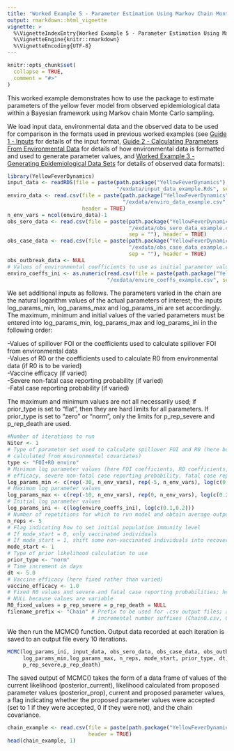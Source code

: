 ```yaml
---
title: "Worked Example 5 - Parameter Estimation Using Markov Chain Monte Carlo Functions"
output: rmarkdown::html_vignette
vignette: >
  %\VignetteIndexEntry{Worked Example 5 - Parameter Estimation Using Markov Chain Monte Carlo Functions}
  %\VignetteEngine{knitr::rmarkdown}
  %\VignetteEncoding{UTF-8}
---
```


```r
knitr::opts_chunk$set(
  collapse = TRUE,
  comment = "#>"
)
```

This worked example demonstrates how to use the package to estimate parameters of the yellow fever model from observed epidemiological data within a Bayesian framework using Markov chain Monte Carlo sampling.

We load input data, environmental data and the observed data to be used for comparison in the formats used in previous worked examples (see [Guide 1 - Inputs](https://mrc-ide.github.io/YellowFeverDynamics/articles/CGuideAInputs.html) for details of the input format, [Guide 2 - Calculating Parameters From Environmental Data](https://mrc-ide.github.io/YellowFeverDynamics/articles/CGuideBParametersEnvironment.html) for details of how environmental data is formatted and used to generate parameter values, and [Worked Example 3 - Generating Epidemiological Data Sets](https://mrc-ide.github.io/YellowFeverDynamics/articles/BWorkedExampleCDataGenerate.html) for details of observed data formats):

```r
library(YellowFeverDynamics)
input_data <- readRDS(file = paste(path.package("YellowFeverDynamics"), 
                                   "/exdata/input_data_example.Rds", sep = ""))
enviro_data <- read.csv(file = paste(path.package("YellowFeverDynamics"), 
                                     "/exdata/enviro_data_example.csv", sep = ""),
                        header = TRUE)
n_env_vars = ncol(enviro_data)-1
obs_sero_data <- read.csv(file = paste(path.package("YellowFeverDynamics"), 
                                       "/exdata/obs_sero_data_example.csv", 
                                       sep = ""), header = TRUE)
obs_case_data <- read.csv(file = paste(path.package("YellowFeverDynamics"), 
                                       "/exdata/obs_case_data_example.csv", 
                                       sep = ""), header = TRUE)
obs_outbreak_data <- NULL
# Values of environmental coefficients to use as initial parameter values
enviro_coeffs_ini <- as.numeric(read.csv(file = paste(path.package("YellowFeverDynamics"),
                                "/exdata/enviro_coeffs_example.csv", sep = ""), header = TRUE)) 
```

We set additional inputs as follows. The parameters varied in the chain are the natural logarithm values of the actual parameters of interest; the inputs log_params_min, log_params_max and log_params_ini are set accordingly. The maximum, minimum and initial values of the varied parameters must be entered into log_params_min, log_params_max and log_params_ini in the following order:

-Values of spillover FOI or the coefficients used to calculate spillover FOI from environmental data  
-Values of R0 or the coefficients used to calculate R0 from environmental data (if R0 is to be varied)  
-Vaccine efficacy (if varied)  
-Severe non-fatal case reporting probability (if varied)  
-Fatal case reporting probability (if varied)

The maximum and minimum values are not all necessarily used; if prior_type is set to "flat", then they are hard limits for all parameters. If prior_type is set to "zero" or "norm", only the limits for p_rep_severe and p_rep_death are used.

```r
#Number of iterations to run
Niter <- 1 
# Type of parameter set used to calculate spillover FOI and R0 (here both 
# calculated from environmental covariates)
type <- "FOI+R0 enviro" 
# Minimum log parameter values (here FOI coefficients, R0 coefficients, vaccine 
# efficacy, severe non-fatal case reporting probability, fatal case reporting probability)
log_params_min <- c(rep(-30, n_env_vars), rep(-5, n_env_vars), log(c(0.01, 0.01))) 
# Maximum log parameter values
log_params_max <- c(rep(-10, n_env_vars), rep(0, n_env_vars), log(c(0.25, 0.25))) 
# Initial log parameter values
log_params_ini <- c(log(enviro_coeffs_ini), log(c(0.1,0.2))) 
# Number of repetitions for which to run model and obtain average outputs
n_reps <- 5 
# Flag indicating how to set initial population immunity level
# If mode_start = 0, only vaccinated individuals
# If mode_start = 1, shift some non-vaccinated individuals into recovered for herd immunity
mode_start <- 1 
# Type of prior likelihood calculation to use    
prior_type <- "norm" 
# Time increment in days
dt <- 5.0 
# Vaccine efficacy (here fixed rather than varied)
vaccine_efficacy <- 1.0 
# Fixed R0 values and severe and fatal case reporting probabilities; here set to 
# NULL because values are variable
R0_fixed_values = p_rep_severe = p_rep_death = NULL 
filename_prefix <- "Chain" # Prefix to be used for .csv output files; a new file is created every 10,000 iterations with
                           # incremental number suffixes (Chain0.csv, Chain1.csv, etc.)
```

We then run the MCMC() function. Output data recorded at each iteration is saved to an output file every 10 iterations.

```r
MCMC(log_params_ini, input_data, obs_sero_data, obs_case_data, obs_outbreak_data, filename_prefix, Niter, type,
     log_params_min,log_params_max, n_reps, mode_start, prior_type, dt, enviro_data, R0_fixed_values, vaccine_efficacy,
     p_rep_severe,p_rep_death)
```

The saved output of MCMC() takes the form of a data frame of values of the current likelihood (posterior_current), likelihood calculated from proposed parameter values (posterior_prop), current and proposed parameter values, a flag indicating whether the proposed parameter values were accepted (set to 1 if they were accepted, 0 if they were not), and the chain covariance.

```r
chain_example <- read.csv(file = paste(path.package("YellowFeverDynamics"), "/exdata/Chain_example.csv", sep = ""),
                          header = TRUE)
head(chain_example, 1)
```
